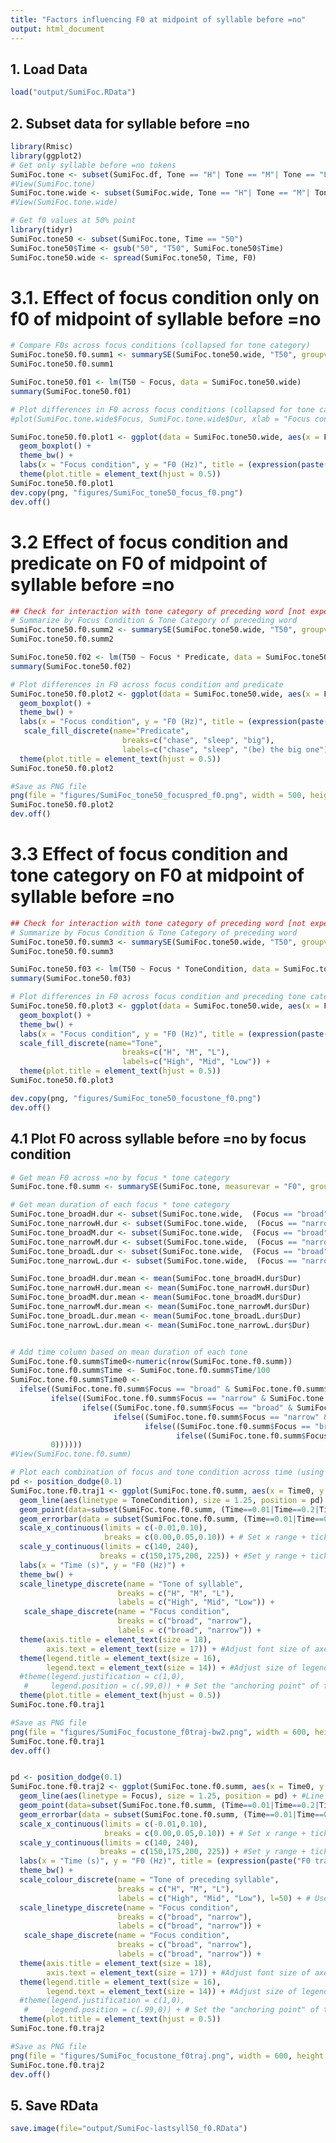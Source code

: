 ```yaml
---
title: "Factors influencing F0 at midpoint of syllable before =no"
output: html_document
---
```


## 1. Load Data
```r
load("output/SumiFoc.RData")
```

## 2. Subset data for syllable before =no
```r
library(Rmisc)
library(ggplot2)
# Get only syllable before =no tokens
SumiFoc.tone <- subset(SumiFoc.df, Tone == "H"| Tone == "M"| Tone == "L")
#View(SumiFoc.tone)
SumiFoc.tone.wide <- subset(SumiFoc.wide, Tone == "H"| Tone == "M"| Tone == "L")
#View(SumiFoc.tone.wide)

# Get f0 values at 50% point
library(tidyr)
SumiFoc.tone50 <- subset(SumiFoc.tone, Time == "50")
SumiFoc.tone50$Time <- gsub("50", "T50", SumiFoc.tone50$Time)
SumiFoc.tone50.wide <- spread(SumiFoc.tone50, Time, F0)
```

# 3.1. Effect of focus condition only on f0 of midpoint of syllable before =no
```r
# Compare F0s across focus conditions (collapsed for tone category)
SumiFoc.tone50.f0.summ1 <- summarySE(SumiFoc.tone50.wide, "T50", groupvars = "Focus", na.rm = TRUE)
SumiFoc.tone50.f0.summ1

SumiFoc.tone50.f01 <- lm(T50 ~ Focus, data = SumiFoc.tone50.wide)
summary(SumiFoc.tone50.f01)

# Plot differences in F0 across focus conditions (collapsed for tone category)
#plot(SumiFoc.tone.wide$Focus, SumiFoc.tone.wide$Dur, xlab = "Focus condition", ylab = "F0 (ms)", main = expression(paste("F0 of ", italic("=no"), " by focus condition")))

SumiFoc.tone50.f0.plot1 <- ggplot(data = SumiFoc.tone50.wide, aes(x = Focus, fill = Focus, y = T50)) +
  geom_boxplot() +
  theme_bw() +
  labs(x = "Focus condition", y = "F0 (Hz)", title = (expression(paste("F0 at midpoint of syllable before ", italic("=no"), ", by focus condition")))) +
  theme(plot.title = element_text(hjust = 0.5))
SumiFoc.tone50.f0.plot1
dev.copy(png, "figures/SumiFoc_tone50_focus_f0.png")
dev.off()
```

# 3.2 Effect of focus condition and predicate on F0 of midpoint of syllable before =no
```r
## Check for interaction with tone category of preceding word [not expected]
# Summarize by Focus Condition & Tone Category of preceding word
SumiFoc.tone50.f0.summ2 <- summarySE(SumiFoc.tone50.wide, "T50", groupvars = c("Focus", "Predicate"), na.rm = TRUE)
SumiFoc.tone50.f0.summ2

SumiFoc.tone50.f02 <- lm(T50 ~ Focus * Predicate, data = SumiFoc.tone50.wide)
summary(SumiFoc.tone50.f02)

# Plot differences in F0 across focus condition and predicate
SumiFoc.tone50.f0.plot2 <- ggplot(data = SumiFoc.tone50.wide, aes(x = Focus, fill = Predicate,  y = T50)) +
  geom_boxplot() +
  theme_bw() +
  labs(x = "Focus condition", y = "F0 (Hz)", title = (expression(paste("F0 at midpoint of syllable before ", italic("=no"), ", by focus condition and predicate")))) +
   scale_fill_discrete(name="Predicate",
                         breaks=c("chase", "sleep", "big"),
                         labels=c("chase", "sleep", "(be) the big one")) +
  theme(plot.title = element_text(hjust = 0.5))
SumiFoc.tone50.f0.plot2

#Save as PNG file
png(file = "figures/SumiFoc_tone50_focuspred_f0.png", width = 500, height = 450, res = 72)
SumiFoc.tone50.f0.plot2
dev.off()
```

# 3.3 Effect of focus condition and tone category on F0 at midpoint of syllable before =no
```r
## Check for interaction with tone category of preceding word [not expected]
# Summarize by Focus Condition & Tone Category of preceding word
SumiFoc.tone50.f0.summ3 <- summarySE(SumiFoc.tone50.wide, "T50", groupvars = c("Focus", "ToneCondition"), na.rm = TRUE)
SumiFoc.tone50.f0.summ3

SumiFoc.tone50.f03 <- lm(T50 ~ Focus * ToneCondition, data = SumiFoc.tone50.wide)
summary(SumiFoc.tone50.f03)

# Plot differences in F0 across focus condition and preceding tone category
SumiFoc.tone50.f0.plot3 <- ggplot(data = SumiFoc.tone50.wide, aes(x = Focus, fill = ToneCondition,  y = T50)) +
  geom_boxplot() +
  theme_bw() +
  labs(x = "Focus condition", y = "F0 (Hz)", title = (expression(paste("F0 at midpoint of syllable before ", italic("=no"), ", by focus condition and tone category")))) +
  scale_fill_discrete(name="Tone",
                         breaks=c("H", "M", "L"),
                         labels=c("High", "Mid", "Low")) +
  theme(plot.title = element_text(hjust = 0.5))
SumiFoc.tone50.f0.plot3

dev.copy(png, "figures/SumiFoc_tone50_focustone_f0.png")
dev.off()
```

## 4.1 Plot F0 across syllable before =no by focus condition
```r
# Get mean F0 across =no by focus * tone category
SumiFoc.tone.f0.summ <- summarySE(SumiFoc.tone, measurevar = "F0", groupvars=c("Focus", "ToneCondition", "Time"), na.rm=TRUE, conf.interval=0.95, .drop=TRUE)

# Get mean duration of each focus * tone category
SumiFoc.tone_broadH.dur <- subset(SumiFoc.tone.wide,  (Focus == "broad" & ToneCondition == "H"),  select = c(Focus, ToneCondition, Dur))
SumiFoc.tone_narrowH.dur <- subset(SumiFoc.tone.wide,  (Focus == "narrow" & ToneCondition == "H"),  select = c(Focus, ToneCondition, Dur))
SumiFoc.tone_broadM.dur <- subset(SumiFoc.tone.wide,  (Focus == "broad" & ToneCondition == "M"),  select = c(Focus, ToneCondition, Dur))
SumiFoc.tone_narrowM.dur <- subset(SumiFoc.tone.wide,  (Focus == "narrow" & ToneCondition == "M"),  select = c(Focus, ToneCondition, Dur))
SumiFoc.tone_broadL.dur <- subset(SumiFoc.tone.wide,  (Focus == "broad" & ToneCondition == "L"),  select = c(Focus, ToneCondition, Dur))
SumiFoc.tone_narrowL.dur <- subset(SumiFoc.tone.wide,  (Focus == "narrow" & ToneCondition == "L"),  select = c(Focus, ToneCondition, Dur))

SumiFoc.tone_broadH.dur.mean <- mean(SumiFoc.tone_broadH.dur$Dur)
SumiFoc.tone_narrowH.dur.mean <- mean(SumiFoc.tone_narrowH.dur$Dur)
SumiFoc.tone_broadM.dur.mean <- mean(SumiFoc.tone_broadM.dur$Dur)
SumiFoc.tone_narrowM.dur.mean <- mean(SumiFoc.tone_narrowM.dur$Dur)
SumiFoc.tone_broadL.dur.mean <- mean(SumiFoc.tone_broadL.dur$Dur)
SumiFoc.tone_narrowL.dur.mean <- mean(SumiFoc.tone_narrowL.dur$Dur)


# Add time column based on mean duration of each tone
SumiFoc.tone.f0.summ$Time0<-numeric(nrow(SumiFoc.tone.f0.summ))
SumiFoc.tone.f0.summ$Time <- SumiFoc.tone.f0.summ$Time/100
SumiFoc.tone.f0.summ$Time0 <-
  ifelse((SumiFoc.tone.f0.summ$Focus == "broad" & SumiFoc.tone.f0.summ$ToneCondition == "H"), SumiFoc.tone.f0.summ$Time*SumiFoc.tone_broadH.dur.mean,
         ifelse((SumiFoc.tone.f0.summ$Focus == "narrow" & SumiFoc.tone.f0.summ$ToneCondition == "H"), SumiFoc.tone.f0.summ$Time*SumiFoc.tone_narrowH.dur.mean,
                ifelse((SumiFoc.tone.f0.summ$Focus == "broad" & SumiFoc.tone.f0.summ$ToneCondition == "M"), SumiFoc.tone.f0.summ$Time*SumiFoc.tone_broadM.dur.mean,
                       ifelse((SumiFoc.tone.f0.summ$Focus == "narrow" & SumiFoc.tone.f0.summ$ToneCondition == "M"), SumiFoc.tone.f0.summ$Time*SumiFoc.tone_narrowM.dur.mean,
                              ifelse((SumiFoc.tone.f0.summ$Focus == "broad" & SumiFoc.tone.f0.summ$ToneCondition == "L"), SumiFoc.tone.f0.summ$Time*SumiFoc.tone_broadL.dur.mean,
                                     ifelse((SumiFoc.tone.f0.summ$Focus == "narrow" & SumiFoc.tone.f0.summ$ToneCondition == "L"), SumiFoc.tone.f0.summ$Time*SumiFoc.tone_narrowL.dur.mean, 
         0))))))
#View(SumiFoc.tone.f0.summ)

# Plot each combination of focus and tone condition across time (using mean duration of each combination)
pd <- position_dodge(0.1)
SumiFoc.tone.f0.traj1 <- ggplot(SumiFoc.tone.f0.summ, aes(x = Time0, y = F0, shape = Focus, group = interaction(ToneCondition, Focus))) + #Use x=Time for equal time
  geom_line(aes(linetype = ToneCondition), size = 1.25, position = pd) + #Line type depends on Tone.
  geom_point(data=subset(SumiFoc.tone.f0.summ, (Time==0.01|Time==0.2|Time==0.4|Time==0.6|Time==0.8|Time==1)), aes(shape = Focus), size = 5, position = pd) + #Only show the points for a subset of the data
  geom_errorbar(data = subset(SumiFoc.tone.f0.summ, (Time==0.01|Time==0.2|Time==0.4|Time==0.6|Time==0.8|Time==1)), aes(ymin = F0-sd/2, ymax = F0+sd/2), width = 1.0, position = pd) + #Only show half the SD for a subset of the data
  scale_x_continuous(limits = c(-0.01,0.10),
                     breaks = c(0.00,0.05,0.10)) + # Set x range + ticks
  scale_y_continuous(limits = c(140, 240), 
                    breaks = c(150,175,200, 225)) + #Set y range + ticks
  labs(x = "Time (s)", y = "F0 (Hz)") +
  theme_bw() +
  scale_linetype_discrete(name = "Tone of syllable",
                        breaks = c("H", "M", "L"),
                        labels = c("High", "Mid", "Low")) +  
   scale_shape_discrete(name = "Focus condition",
                        breaks = c("broad", "narrow"),
                        labels = c("broad", "narrow")) +
  theme(axis.title = element_text(size = 18),
        axis.text = element_text(size = 17)) + #Adjust font size of axes
  theme(legend.title = element_text(size = 16),
        legend.text = element_text(size = 14)) + #Adjust size of legend
  #theme(legend.justification = c(1,0),
   #     legend.position = c(.99,0)) + # Set the "anchoring point" of the legend (bottom-left is 0,0; top-right is 1,1); Put top-right corner of legend box in top-right corner of graph
  theme(plot.title = element_text(hjust = 0.5))
SumiFoc.tone.f0.traj1

#Save as PNG file
png(file = "figures/SumiFoc_focustone_f0traj-bw2.png", width = 600, height = 450, res = 72)
SumiFoc.tone.f0.traj1
dev.off()


pd <- position_dodge(0.1)
SumiFoc.tone.f0.traj2 <- ggplot(SumiFoc.tone.f0.summ, aes(x = Time0, y = F0, colour = ToneCondition, shape = Focus, group = interaction(ToneCondition, Focus))) + #Use x=Time for equal time
  geom_line(aes(linetype = Focus), size = 1.25, position = pd) + #Line type depends on Tone.
  geom_point(data=subset(SumiFoc.tone.f0.summ, (Time==0.01|Time==0.2|Time==0.4|Time==0.6|Time==0.8|Time==1)), aes(shape = Focus), size = 5, position = pd) + #Only show the points for a subset of the data
  geom_errorbar(data = subset(SumiFoc.tone.f0.summ, (Time==0.01|Time==0.2|Time==0.4|Time==0.6|Time==0.8|Time==1)), aes(ymin = F0-sd/2, ymax = F0+sd/2), width = 1.0, position = pd) + #Only show half the SD for a subset of the data
  scale_x_continuous(limits = c(-0.01,0.10),
                     breaks = c(0.00,0.05,0.10)) + # Set x range + ticks
  scale_y_continuous(limits = c(140, 240), 
                    breaks = c(150,175,200, 225)) + #Set y range + ticks
  labs(x = "Time (s)", y = "F0 (Hz)", title = (expression(paste("F0 trace across", italic("=no"), ", by focus condition and tone on preceding syllable")))) +
  theme_bw() +
  scale_colour_discrete(name = "Tone of preceding syllable",
                        breaks = c("H", "M", "L"),
                        labels = c("High", "Mid", "Low"), l=50) + # Use darker colors, lightness=50
  scale_linetype_discrete(name = "Focus condition",
                        breaks = c("broad", "narrow"),
                        labels = c("broad", "narrow")) +  
   scale_shape_discrete(name = "Focus condition",
                        breaks = c("broad", "narrow"),
                        labels = c("broad", "narrow")) +
  theme(axis.title = element_text(size = 18),
        axis.text = element_text(size = 17)) + #Adjust font size of axes
  theme(legend.title = element_text(size = 16),
        legend.text = element_text(size = 14)) + #Adjust size of legend
  #theme(legend.justification = c(1,0),
   #     legend.position = c(.99,0)) + # Set the "anchoring point" of the legend (bottom-left is 0,0; top-right is 1,1); Put top-right corner of legend box in top-right corner of graph
  theme(plot.title = element_text(hjust = 0.5))
SumiFoc.tone.f0.traj2

#Save as PNG file
png(file = "figures/SumiFoc_focustone_f0traj.png", width = 600, height = 450, res = 72)
SumiFoc.tone.f0.traj2
dev.off()
```

## 5. Save RData
```r
save.image(file="output/SumiFoc-lastsyll50_f0.RData")
```
